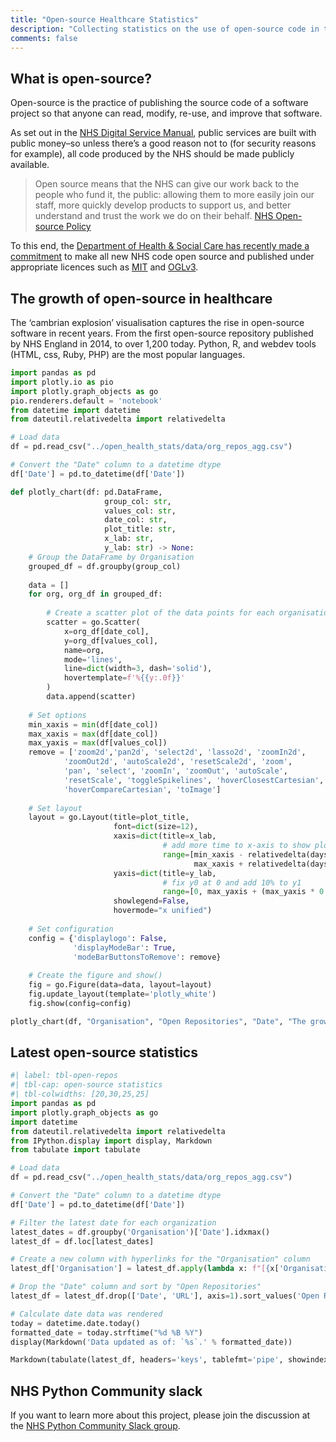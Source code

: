 ```yaml
---
title: "Open-source Healthcare Statistics"
description: "Collecting statistics on the use of open-source code in the NHS and the wider healthcare field."
comments: false
---
```


## What is open-source?

Open-source is the practice of publishing the source code of a software project so that anyone can read, modify, re-use, and improve that software.

As set out in the [NHS Digital Service Manual](https://service-manual.nhs.uk/service-standard/12-make-new-source-code-open), public services are built with public money--so unless there's a good reason not to (for security reasons for example), all code produced by the NHS should be made publicly available. 

> Open source means that the NHS can give our work back to the people who fund it, the public: allowing them to more easily join our staff, more quickly develop products to support us, and better understand and trust the work we do on their behalf. 
> [NHS Open-source Policy](https://github.com/nhsx/open-source-policy)

To this end, the [Department of Health & Social Care has recently made a commitment](https://www.gov.uk/government/publications/data-saves-lives-reshaping-health-and-social-care-with-data-draft/data-saves-lives-reshaping-health-and-social-care-with-data-draft) to make all new NHS code open source and published under appropriate licences such as [MIT](https://opensource.org/licenses/MIT) and [OGLv3](http://www.nationalarchives.gov.uk/doc/open-government-licence/version/3/).

## The growth of open-source in healthcare

The ‘cambrian explosion’ visualisation captures the rise in open-source software in recent years. From the first open-source repository published by NHS England in 2014, to over 1,200 today. Python, R, and webdev tools (HTML, css, Ruby, PHP) are the most popular languages.

```python
import pandas as pd
import plotly.io as pio
import plotly.graph_objects as go
pio.renderers.default = 'notebook'
from datetime import datetime
from dateutil.relativedelta import relativedelta

# Load data
df = pd.read_csv("../open_health_stats/data/org_repos_agg.csv")

# Convert the "Date" column to a datetime dtype
df['Date'] = pd.to_datetime(df['Date'])

def plotly_chart(df: pd.DataFrame,
                     group_col: str,
                     values_col: str,
                     date_col: str,
                     plot_title: str,
                     x_lab: str,
                     y_lab: str) -> None:
    # Group the DataFrame by Organisation
    grouped_df = df.groupby(group_col)
    
    data = []
    for org, org_df in grouped_df:
        
        # Create a scatter plot of the data points for each organisation
        scatter = go.Scatter(
            x=org_df[date_col],
            y=org_df[values_col],
            name=org,
            mode='lines',
            line=dict(width=3, dash='solid'),
            hovertemplate=f'%{{y:.0f}}'
        )
        data.append(scatter)
    
    # Set options
    min_xaxis = min(df[date_col])
    max_xaxis = max(df[date_col])
    max_yaxis = max(df[values_col])
    remove = ['zoom2d','pan2d', 'select2d', 'lasso2d', 'zoomIn2d',
            'zoomOut2d', 'autoScale2d', 'resetScale2d', 'zoom',
            'pan', 'select', 'zoomIn', 'zoomOut', 'autoScale',
            'resetScale', 'toggleSpikelines', 'hoverClosestCartesian',
            'hoverCompareCartesian', 'toImage']
    
    # Set layout
    layout = go.Layout(title=plot_title,
                       font=dict(size=12),
                       xaxis=dict(title=x_lab,
                                  # add more time to x-axis to show plot circles
                                  range=[min_xaxis - relativedelta(days=5),
                                         max_xaxis + relativedelta(days=5)]),
                       yaxis=dict(title=y_lab,
                                  # fix y0 at 0 and add 10% to y1
                                  range=[0, max_yaxis + (max_yaxis * 0.1)]),
                       showlegend=False,
                       hovermode="x unified")
    
    # Set configuration
    config = {'displaylogo': False,
              'displayModeBar': True,
              'modeBarButtonsToRemove': remove}
    
    # Create the figure and show()
    fig = go.Figure(data=data, layout=layout)
    fig.update_layout(template='plotly_white')
    fig.show(config=config)

plotly_chart(df, "Organisation", "Open Repositories", "Date", "The growth of open-source in healthcare", "Date", "Open Repositories")
```

## Latest open-source statistics

```python
#| label: tbl-open-repos
#| tbl-cap: open-source statistics
#| tbl-colwidths: [20,30,25,25]
import pandas as pd
import plotly.graph_objects as go
import datetime
from dateutil.relativedelta import relativedelta
from IPython.display import display, Markdown
from tabulate import tabulate

# Load data
df = pd.read_csv("../open_health_stats/data/org_repos_agg.csv")

# Convert the "Date" column to a datetime dtype
df['Date'] = pd.to_datetime(df['Date'])

# Filter the latest date for each organization
latest_dates = df.groupby('Organisation')['Date'].idxmax()
latest_df = df.loc[latest_dates]

# Create a new column with hyperlinks for the "Organisation" column
latest_df['Organisation'] = latest_df.apply(lambda x: f"[{x['Organisation']}]({x['URL']})", axis=1)

# Drop the "Date" column and sort by "Open Repositories"
latest_df = latest_df.drop(['Date', 'URL'], axis=1).sort_values('Open Repositories', ascending=False)

# Calculate date data was rendered
today = datetime.date.today()
formatted_date = today.strftime("%d %B %Y")
display(Markdown('Data updated as of: `%s`.' % formatted_date))

Markdown(tabulate(latest_df, headers='keys', tablefmt='pipe', showindex=False))
```


## NHS Python Community slack

If you want to learn more about this project, please join the discussion at the [NHS Python Community Slack group](https://).